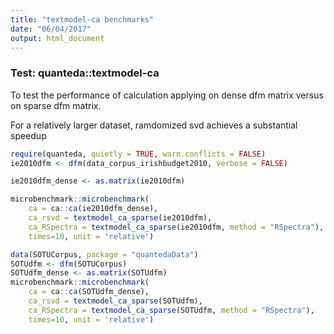 ```yaml
---
title: "textmodel-ca benchmarks"
date: "06/04/2017"
output: html_document
---
```


### Test: quanteda::textmodel-ca 

To test the performance of calculation applying on dense dfm matrix versus on sparse dfm matrix.

For a relatively larger dataset, ramdomized svd achieves a substantial speedup

```r
require(quanteda, quietly = TRUE, warn.conflicts = FALSE)
ie2010dfm <- dfm(data_corpus_irishbudget2010, verbose = FALSE)

ie2010dfm_dense <- as.matrix(ie2010dfm)

microbenchmark::microbenchmark(
    ca = ca::ca(ie2010dfm_dense), 
    ca_rsvd = textmodel_ca_sparse(ie2010dfm),
    ca_RSpectra = textmodel_ca_sparse(ie2010dfm, method = "RSpectra"),
    times=10, unit = 'relative')
```

```r
data(SOTUCorpus, package = "quantedaData")
SOTUdfm <- dfm(SOTUCorpus)
SOTUdfm_dense <- as.matrix(SOTUdfm)
microbenchmark::microbenchmark(
    ca = ca::ca(SOTUdfm_dense), 
    ca_rsvd = textmodel_ca_sparse(SOTUdfm),
    ca_RSpectra = textmodel_ca_sparse(SOTUdfm, method = "RSpectra"),
    times=10, unit = 'relative')
```

    
